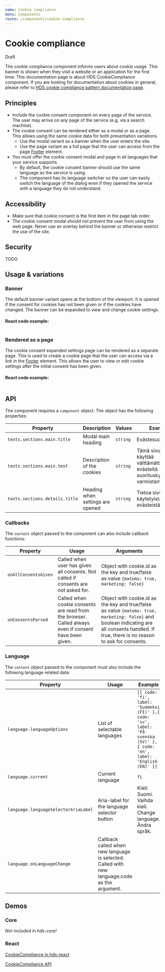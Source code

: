 ```yaml
---
name: Cookie compliance
menu: Components
route: /components/cookie-compliance
---
```



# Cookie compliance
<StatusLabel type="alert">Draft</StatusLabel>

<LeadParagraph>
  The cookie compliance component informs users about cookie usage. This banner is shown when they visit a website or an application for the first time.
</LeadParagraph>

<Notification label="Note about cookie compliance!" className="siteNotification">
  This documentation page is about HDS CookieCompliance component. If you are looking for documentation about cookies in general, please refer to <a href="/patterns/cookie-compliance">HDS cookie compliance pattern documentation page</a>.
</Notification>

## Principles
- Include the cookie consent component on every page of the service. The user may arrive on any page of the service (e.g. via a search machine).
- The cookie consent can be rendered either as a modal or as a page. This allows using the same cookie data for both presentation variations.
  - Use the modal variant as a banner when the user enters the site.
  - Use the page variant as a full page that the user can access from the page [Footer](/components/footer) element.
- You must offer the cookie consent modal and page in all languages that your service supports.
  - By default, the cookie consent banner should use the same language as the service is using.
  - The component has its language switcher so the user can easily switch the language of the dialog even if they opened the service with a language they do not understand.

## Accessibility
- Make sure that cookie consent is the first item in the page tab order.
- The cookie consent modal should not prevent the user from using the web page. Never use an overlay behind the banner or otherwise restrict the use of the site.

## Security
TODO

## Usage & variations

### Banner
The default banner variant opens at the bottom of the viewport. It is opened if the consent for cookies has not been given or if the cookies have changed. The banner can be expanded to view and change cookie settings.

<Playground>

</Playground>

#### React code example:
```tsx

```

### Rendered as a page
The cookie consent expanded settings page can be rendered as a separate page. This is used to create a cookie page that the user can access via a link in the [Footer](/components/footer) element. This allows the user to view or edit cookie settings after the initial consent has been given.

<Playground>

</Playground>

#### React code example:
```tsx

```

## API

The component requires a `component` object. The object has the following properties:

| Property                       | Description                      | Values   | Example                                                                       |
| ------------------------------ | -------------------------------- | -------- | ----------------------------------------------------------------------------- |
| `texts.sections.main.title`    | Modal main heading               | `string` | Evästesuotumukset                                                             |
| `texts.sections.main.text`     | Description of the cookies       | `string` | Tämä sivusto käyttää välttämättömiä evästeitä suorituskyvyn varmistamiseksi … |
| `texts.sections.details.title` | Heading when settings are opened | `string` | Tietoa sivustolla käytetyistä evästeistä                                      |

### Callbacks
The `content` object passed to the component can also include callback functions:

| Property             | Usage                                                                                                 | Arguments                                                                                                                                                                                     |
| -------------------- | ----------------------------------------------------------------------------------------------------- | --------------------------------------------------------------------------------------------------------------------------------------------------------------------------------------------- |
| `onAllConsentsGiven` | Called when user has given all consents. Not called if consents are not asked for.                    | Object with cookie.id as the key and true/false as value `{matomo: true, marketing: false}`                                                                                                   |
| `onConsentsParsed`   | Called when cookie consents are read from the browser. Called always even if consent have been given. | Object with cookie.id as the key and true/false as value `{matomo: true, marketing: false}` and boolean indicating are all consents handled. If true, there is no reason to ask for consents. |

### Language
The `content` object passed to the component must also include the following language related data:

| Property                             | Usage                                                                                         | Example                                                                                                                    |
| ------------------------------------ | --------------------------------------------------------------------------------------------- | -------------------------------------------------------------------------------------------------------------------------- |
| `language.languageOptions`           | List of selectable languages                                                                  | `[{ code: 'fi', label: 'Suomeksi (FI)' },{ code: 'sv', label: 'På svenska (SV)' }, { code: 'en', label: 'English (EN)' }]` |
| `language.current`                   | Current language                                                                              | `fi`                                                                                                                       |
| `language.languageSelectorAriaLabel` | Aria-label for the language selector button                                                   | Kieli: Suomi. Vaihda kieli. Change language. Ändra språk.                                                                  |
| `language.onLanguageChange`          | Callback called when new language is selected. Called with new language.code as the argument. |                                                                                                                            |

## Demos

### Core

_Not included in hds-core!_

### React

[CookieCompliance in hds-react](/storybook/react/?path=/story/components-dateinput--default)

[CookieCompliance API](/storybook/react/?path=/docs/components-dateinput--default)
